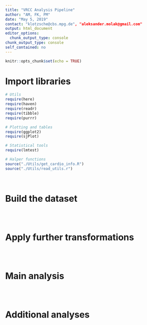 ```yaml
---
title: "VRCC Analysis Pipeline"
author: "AM, FK, PM"
date: "May 5, 2019"
contact: "klotzsche@cbs.mpg.de", "aleksander.molak@gmail.com"
output: html_document
editor_options: 
  chunk_output_type: console
chunk_output_type: console
self_contained: no
---
```


```r
knitr::opts_chunk$set(echo = TRUE)
```

# Import libraries

```r
# Utils
require(here)
require(haven)
require(readr)
require(tibble)
require(purrr)

# Plotting and tables
require(ggplot2)
require(sjPlot)

# Statistical tools
require(lmtest)

# Halper functions
source("./Utils/get_cardio_info.R")
source("./Utils/read_utils.r")

```

<br>

# Build the dataset

```r

```

<br>

# Apply further transformations

```r

```

<br>

# Main analysis

```r

```

<br>

# Additional analyses

```r

```

